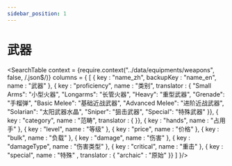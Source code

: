 ```yaml
---
sidebar_position: 1
---
```


# 武器


<SearchTable 
	context = {require.context("../data/equipments/weapons", false, /\.json$/)} 
	columns = {
		[
			{ key : "name_zh", backupKey : "name_en", name : "武器" },
			{ key : "proficiency", name : "类别", translator : {
				"Small Arms": "小型火器",
				"Longarms": "长管火器",
				"Heavy": "重型武器",
				"Grenade": "手榴弹",
				"Basic Melee": "基础近战武器",
				"Advanced Melee": "进阶近战武器",
				"Solarian": "太阳武器水晶",
				"Sniper": "狙击武器",
				"Special": "特殊武器"
			}},
			{ key : "category", name : "范畴", translator : {
			}},
			{ key : "hands", name : "占用手" },
			{ key : "level", name : "等级" },
			{ key : "price", name : "价格" },
			{ key : "bulk", name : "负载" },
			{ key : "damage", name : "伤害" },
			{ key : "damageType", name : "伤害类型" },
			{ key : "critical", name : "重击" },
			{ key : "special", name : "特殊" , translator : {
				"archaic" : "原始"
			}}
		]
	}/>